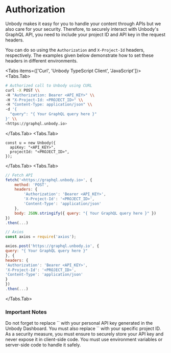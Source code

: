 
# Authorization

Unbody makes it easy for you to handle your content through APIs but we also care for your security. Therefore, to securely interact with Unbody's GraphQL API, you need to include your project ID and API key in the request headers.

You can do so using the `Authorization` and `X-Project-Id` headers, respectively. The examples given below demonstrate how to set these headers in different environments.

<Tabs items={['Curl', 'Unbody TypeScript Client', 'JavaScript']}>
  <Tabs.Tab>
```bash copy
# Authorized call to Unbody using CURL
curl -X POST \\
-H "Authorization: Bearer <API_KEY>" \\
-H "X-Project-Id: <PROJECT_ID>" \\
-H "Content-Type: application/json" \\
-d '{
  "query": "{ Your GraphQL query here }"
}' \\
<https://graphql.unbody.io>
```
  </Tabs.Tab>
  <Tabs.Tab>
```tsx copy
const u = new Unbody({
  apiKey: "<API_KEY>",
  projectId: "<PROJECT_ID>",
});
```
</Tabs.Tab>
<Tabs.Tab>
```jsx copy
// Fetch API
fetch('<https://graphql.unbody.io>', {
    method: 'POST',
    headers: {
        'Authorization': 'Bearer <API_KEY>',
        'X-Project-Id': '<PROJECT_ID>',
        'Content-Type': 'application/json'
    },
    body: JSON.stringify({ query: "{ Your GraphQL query here }" })
})
.then(...)

// Axios
const axios = require('axios');

axios.post('https://graphql.unbody.io', {
query: "{ Your GraphQL query here }"
}, {
headers: {
'Authorization': 'Bearer <API_KEY>',
'X-Project-Id': '<PROJECT_ID>',
'Content-Type': 'application/json'
}
})
.then(...)

```
</Tabs.Tab>
</Tabs>



### Important Notes

<Callout type="info" emoji="ℹ️">
  Do not forget to replace `<API_KEY>` with your personal API key generated in the Unbody Dashboard.
</Callout>
<Callout type="info" emoji="ℹ️">
  You must also replace `<PROJECT_ID>` with your specific project ID.
</Callout>
<Callout type="info" emoji="ℹ️">
  As a security measure, you must ensure to securely store your API key and never expose it in client-side code. You must use environment variables or server-side code to handle it safely.
</Callout>
